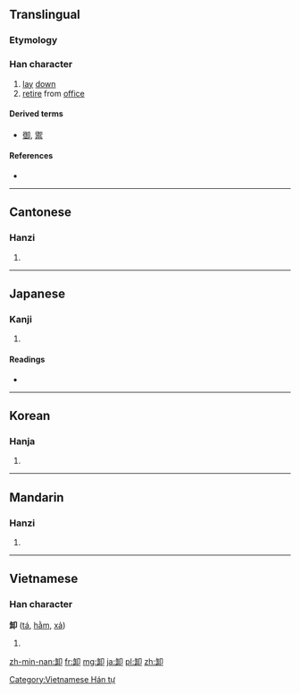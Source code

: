 {{also|缷}}
==Translingual==

===Etymology===
{{Han compound|午|止|卪|ls=ic}}

===Han character===
{{Han char|rn=26|rad=卩|as=06|sn=8|four=8712<sub>0</sub>|canj=人一尸中 (OMSL)}}

# [[lay]] [[down]]
# [[retire]] from [[office]]

====Derived terms====
* [[御]], [[禦]]

====References====
* {{Han ref|kx=0159.240|dkj=02861|dj=0365.060|hdz=10314.030|uh=5378|ud=21368|bh=A8F8|bd=43256}}

----

==Cantonese==

===Hanzi===
{{yue-hanzi|jyut=|y=se3}}

# {{defn|lang=yue|sort=卩06}}

----

==Japanese==

===Kanji===
{{ja-kanji|grade=c|rs=卩06}}

# {{defn|lang=ja|sort=卩06}}

====Readings====
* {{ja-readings|on=[[しゃ]] (sha)|kun=[[おろす]] (orosu), [[おろし]] (oroshi)}}

----

==Korean==

===Hanja===
{{ko-hanja|hangeul=사|rv=sa|mr=sa}}

# {{defn|lang=ko|sort=卩06}}

----

==Mandarin==

===Hanzi===
{{cmn-hanzi|pin=[[ān]] ([[an1]]), [[chǎng]] ([[chang3]]), [[xiè]] ([[xie4]])|wg=an<sup>1</sup>, ch'ang<sup>3</sup>, hsieh<sup>4</sup>}}

# {{defn|lang=cmn|sort=卩06}}

----

==Vietnamese==

===Han character===
'''卸''' ([[tá]], [[hằm]], [[xả]])

# {{defn|lang=vi}}

[[Category:Vietnamese Hán tự]]

[[zh-min-nan:卸]]
[[fr:卸]]
[[mg:卸]]
[[ja:卸]]
[[pl:卸]]
[[zh:卸]]